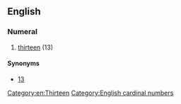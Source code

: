 ==English==

===Numeral===
{{head|en|numeral}}

# {{lb|en|nonstandard}} [[thirteen]] (13)

====Synonyms====
* [[13]]

[[Category:en:Thirteen]]
[[Category:English cardinal numbers]]